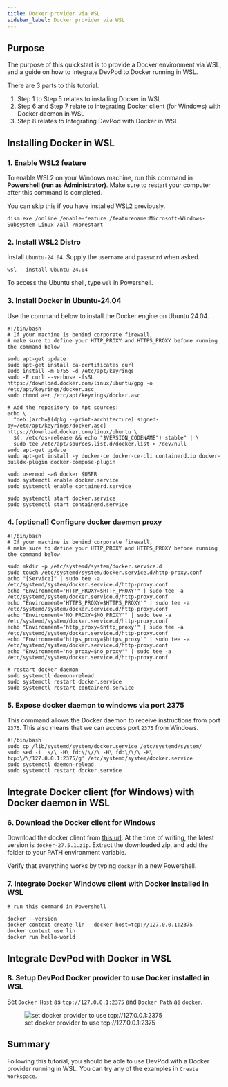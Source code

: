 ```yaml
---
title: Docker provider via WSL
sidebar_label: Docker provider via WSL
---
```


## Purpose

The purpose of this quickstart is to provide a Docker environment via WSL, and a guide on how to integrate DevPod to Docker running in WSL.

There are 3 parts to this tutorial. 
1. Step 1 to Step 5 relates to installing Docker in WSL
2. Step 6 and Step 7 relate to integrating Docker client (for Windows) with Docker daemon in WSL
3. Step 8 relates to Integrating DevPod with Docker in WSL

## Installing Docker in WSL

### 1. Enable WSL2 feature

To enable WSL2 on your Windows machine, run this command in **Powershell (run as Administrator)**. Make sure to restart your computer after this command is completed.

You can skip this if you have installed WSL2 previously.

```
dism.exe /online /enable-feature /featurename:Microsoft-Windows-Subsystem-Linux /all /norestart
```

### 2. Install WSL2 Distro

Install `Ubuntu-24.04`. Supply the `username` and `password` when asked.

```
wsl --install Ubuntu-24.04
```

To access the Ubuntu shell, type `wsl` in Powershell.

### 3. Install Docker in Ubuntu-24.04

Use the command below to install the Docker engine on Ubuntu 24.04.

```
#!/bin/bash
# If your machine is behind corporate firewall, 
# make sure to define your HTTP_PROXY and HTTPS_PROXY before running the command below

sudo apt-get update
sudo apt-get install ca-certificates curl
sudo install -m 0755 -d /etc/apt/keyrings
sudo -E curl --verbose -fsSL https://download.docker.com/linux/ubuntu/gpg -o /etc/apt/keyrings/docker.asc
sudo chmod a+r /etc/apt/keyrings/docker.asc

# Add the repository to Apt sources:
echo \
  "deb [arch=$(dpkg --print-architecture) signed-by=/etc/apt/keyrings/docker.asc] https://download.docker.com/linux/ubuntu \
  $(. /etc/os-release && echo "$VERSION_CODENAME") stable" | \
  sudo tee /etc/apt/sources.list.d/docker.list > /dev/null
sudo apt-get update
sudo apt-get install -y docker-ce docker-ce-cli containerd.io docker-buildx-plugin docker-compose-plugin

sudo usermod -aG docker $USER
sudo systemctl enable docker.service
sudo systemctl enable containerd.service

sudo systemctl start docker.service
sudo systemctl start containerd.service

```

### 4. [optional] Configure docker daemon proxy

```
#!/bin/bash
# If your machine is behind corporate firewall, 
# make sure to define your HTTP_PROXY and HTTPS_PROXY before running the command below

sudo mkdir -p /etc/systemd/system/docker.service.d
sudo touch /etc/systemd/system/docker.service.d/http-proxy.conf
echo "[Service]" | sudo tee -a /etc/systemd/system/docker.service.d/http-proxy.conf
echo "Environment='HTTP_PROXY=$HTTP_PROXY'" | sudo tee -a /etc/systemd/system/docker.service.d/http-proxy.conf
echo "Environment='HTTPS_PROXY=$HTTPS_PROXY'" | sudo tee -a /etc/systemd/system/docker.service.d/http-proxy.conf
echo "Environment='NO_PROXY=$NO_PROXY'" | sudo tee -a /etc/systemd/system/docker.service.d/http-proxy.conf
echo "Environment='http_proxy=$http_proxy'" | sudo tee -a /etc/systemd/system/docker.service.d/http-proxy.conf
echo "Environment='https_proxy=$https_proxy'" | sudo tee -a /etc/systemd/system/docker.service.d/http-proxy.conf
echo "Environment='no_proxy=$no_proxy'" | sudo tee -a /etc/systemd/system/docker.service.d/http-proxy.conf

# restart docker daemon
sudo systemctl daemon-reload
sudo systemctl restart docker.service
sudo systemctl restart containerd.service
```

### 5. Expose docker daemon to windows via port 2375

This command allows the Docker daemon to receive instructions from port `2375`. This also means that we can access port `2375` from Windows.

```
#!/bin/bash
sudo cp /lib/systemd/system/docker.service /etc/systemd/system/
sudo sed -i 's/\ -H\ fd:\/\//\ -H\ fd:\/\/\ -H\ tcp:\/\/127.0.0.1:2375/g' /etc/systemd/system/docker.service
sudo systemctl daemon-reload
sudo systemctl restart docker.service
```

## Integrate Docker client (for Windows) with Docker daemon in WSL

### 6. Download the Docker client for Windows

Download the docker client from [this url](https://download.docker.com/win/static/stable/x86_64/). At the time of writing, the latest version is `docker-27.5.1.zip`. 
Extract the downloaded zip, and add the folder to your PATH environment variable.

Verify that everything works by typing `docker` in a new Powershell.

### 7. Integrate Docker Windows client with Docker installed in WSL

```
# run this command in Powershell

docker --version
docker context create lin --docker host=tcp://127.0.0.1:2375
docker context use lin
docker run hello-world
```

## Integrate DevPod with Docker in WSL

### 8. Setup DevPod Docker provider to use Docker installed in WSL

Set `Docker Host` as `tcp://127.0.0.1:2375` and `Docker Path` as `docker`.

<figure>
  <img src="/docs/media/docker-provider-via-wsl.png" alt="set docker provider to use tcp://127.0.0.1:2375" />
  <figcaption>set docker provider to use tcp://127.0.0.1:2375</figcaption>
</figure>

## Summary

Following this tutorial, you should be able to use DevPod with a Docker provider running in WSL. 
You can try any of the examples in `Create Workspace`.

